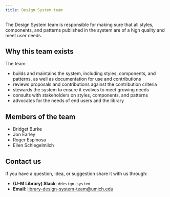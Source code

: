 ```yaml
---
title: Design System team
---
```



<Text lede>The Design System team is responsible for making sure that all styles, components, and patterns published in the system are of a high quality and meet user needs.</Text>

## Why this team exists

The team:

- builds and maintains the system, including styles, components, and patterns, as well as documentation for use and contributions
- reviews proposals and contributions against the <gatsby-link to="/contribute/#contribution-criteria">contribution criteria</gatsby-link>
- stewards the system to ensure it evolves to meet growing needs
- consults with stakeholders on styles, components, and patterns
- advocates for the needs of end users and the library

## Members of the team

- Bridget Burke
- Jon Earley
- Roger Espinosa
- Ellen Schlegelmilch

## Contact us

If you have a question, idea, or suggestion share it with us through:

- **(U-M Library) Slack**: `#design-system`
- **Email**: [library-design-system-team@umich.edu](mailto:library-design-system-team@umich.edu)


